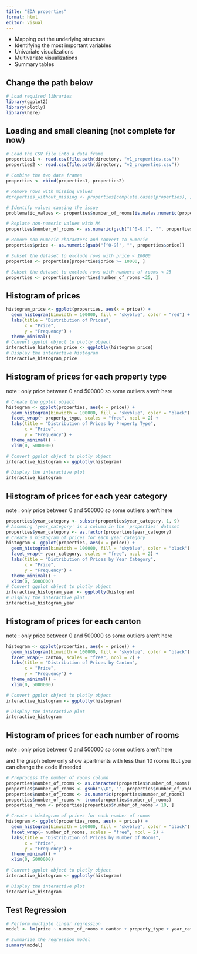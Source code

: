 ```yaml
---
title: "EDA properties"
format: html
editor: visual
---
```


-   Mapping out the underlying structure
-   Identifying the most important variables
-   Univariate visualizations
-   Multivariate visualizations
-   Summary tables

## Change the path below

```r
# Load required libraries
library(ggplot2)
library(plotly)
library(here)
```

## Loading and small cleaning (not complete for now)

```r
# Load the CSV file into a data frame
properties1 <- read.csv(file.path(directory, "v1_properties.csv"))
properties2 <- read.csv(file.path(directory, "v2_properties.csv"))

# Combine the two data frames
properties <- rbind(properties1, properties2)

# Remove rows with missing values
#properties_without_missing <- properties[complete.cases(properties), ]

# Identify values causing the issue
problematic_values <- properties$number_of_rooms[is.na(as.numeric(properties$number_of_rooms))]

# Replace non-numeric values with NA
properties$number_of_rooms <- as.numeric(gsub("[^0-9.]", "", properties$number_of_rooms))

# Remove non-numeric characters and convert to numeric
properties$price <- as.numeric(gsub("[^0-9]", "", properties$price))

# Subset the dataset to exclude rows with price < 10000
properties <- properties[properties$price >= 10000, ]

# Subset the dataset to exclude rows with numbers of rooms < 25
properties <- properties[properties$number_of_rooms <25, ]
```

## Histogram of prices

```r
histogram_price <- ggplot(properties, aes(x = price)) +
  geom_histogram(binwidth = 100000, fill = "skyblue", color = "red") +
  labs(title = "Distribution of Prices",
       x = "Price",
       y = "Frequency") +
  theme_minimal()
# Convert ggplot object to plotly object
interactive_histogram_price <- ggplotly(histogram_price)
# Display the interactive histogram
interactive_histogram_price

```

## Histogram of prices for each property type

note : only price between 0 and 500000 so some outliers aren't here

```r
# Create the ggplot object
histogram <- ggplot(properties, aes(x = price)) +
  geom_histogram(binwidth = 100000, fill = "skyblue", color = "black") +
  facet_wrap(~ property_type, scales = "free", ncol = 2) +
  labs(title = "Distribution of Prices by Property Type",
       x = "Price",
       y = "Frequency") +
  theme_minimal() +
  xlim(0, 5000000)

# Convert ggplot object to plotly object
interactive_histogram <- ggplotly(histogram)

# Display the interactive plot
interactive_histogram
```

## Histogram of prices for each year category

note : only price between 0 and 500000 so some outliers aren't here

```r
properties$year_category <- substr(properties$year_category, 1, 9)
# Assuming 'year_category' is a column in the 'properties' dataset
properties$year_category <- as.factor(properties$year_category)
# Create a histogram of prices for each year category
histogram <- ggplot(properties, aes(x = price)) +
  geom_histogram(binwidth = 100000, fill = "skyblue", color = "black") +
  facet_wrap(~ year_category, scales = "free", ncol = 2) +
  labs(title = "Distribution of Prices by Year Category",
       x = "Price",
       y = "Frequency") +
  theme_minimal() +
  xlim(0, 5000000)
# Convert ggplot object to plotly object
interactive_histogram_year <- ggplotly(histogram)
# Display the interactive plot
interactive_histogram_year

```

## Histogram of prices for each canton

note : only price between 0 and 500000 so some outliers aren't here

```r
histogram <- ggplot(properties, aes(x = price)) +
  geom_histogram(binwidth = 100000, fill = "skyblue", color = "black") +
  facet_wrap(~ canton, scales = "free", ncol = 2) +
  labs(title = "Distribution of Prices by Canton",
       x = "Price",
       y = "Frequency") +
  theme_minimal() +
  xlim(0, 5000000)

# Convert ggplot object to plotly object
interactive_histogram <- ggplotly(histogram)

# Display the interactive plot
interactive_histogram

```

## Histogram of prices for each number of rooms

note : only price between 0 and 500000 so some outliers aren't here

and the graph below only show apartments with less than 10 rooms (but you can change the code if needed

```r

# Preprocess the number_of_rooms column
properties$number_of_rooms <- as.character(properties$number_of_rooms)
properties$number_of_rooms <- gsub("\\D", "", properties$number_of_rooms)  # Remove non-numeric characters
properties$number_of_rooms <- as.numeric(properties$number_of_rooms)       # Convert to numeric
properties$number_of_rooms <- trunc(properties$number_of_rooms)             # Truncate non-integer values
properties_room <- properties[properties$number_of_rooms < 10, ]                  # Filter only number_of_rooms less than 10

# Create a histogram of prices for each number of rooms
histogram <- ggplot(properties_room, aes(x = price)) +
  geom_histogram(binwidth = 100000, fill = "skyblue", color = "black") +
  facet_wrap(~ number_of_rooms, scales = "free", ncol = 2) +
  labs(title = "Distribution of Prices by Number of Rooms",
       x = "Price",
       y = "Frequency") +
  theme_minimal() +
  xlim(0, 5000000)

# Convert ggplot object to plotly object
interactive_histogram <- ggplotly(histogram)

# Display the interactive plot
interactive_histogram

```

## Test Regression

```r
# Perform multiple linear regression
model <- lm(price ~ number_of_rooms + canton + property_type + year_category, data = properties)

# Summarize the regression model
summary(model)
```
